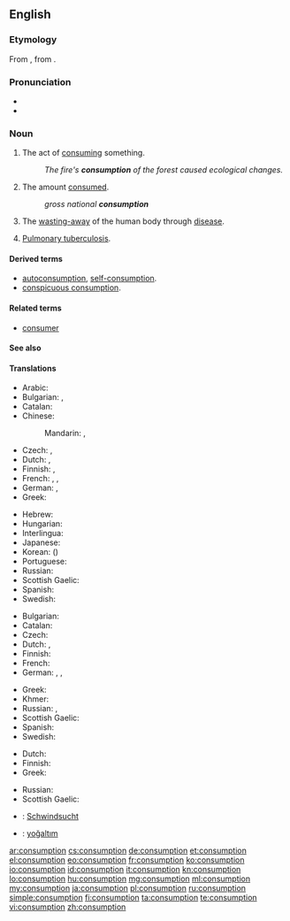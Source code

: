 ==English==

===Etymology===
From {{etyl|fro|en}} {{term|consumpcion|lang=fro}}, from {{etyl|la|en}} {{term|consumptio|lang=la}}.

===Pronunciation===
* {{IPA|/kənˈsʌmp.ʃən/}}
* {{audio|en-us-consumption.ogg|Audio (US)}}

===Noun===
{{en-noun|-}}

# The act of [[consume|consuming]] something.
#: ''The fire's '''consumption''' of the forest caused ecological changes.''
# The amount [[consume|consumed]].
#: ''gross national '''consumption'''''
# {{context|pathology|lang=en}} The [[waste away|wasting-away]] of the human body through [[disease]].
# {{senseid|en|TB}}{{context|pathology|dated|lang=en}} [[pulmonary tuberculosis|Pulmonary tuberculosis]].

====Derived terms====
* [[autoconsumption]], [[self-consumption]].
* [[conspicuous consumption]].

====Related terms====
* [[consumer]]

====See also====
{{Wikipedia}}

====Translations====
{{trans-top|the act of consuming something}}
* Arabic: {{t|ar|استهلاك|m|tr=istihlāk|sc=Arab}}
* Bulgarian: {{t+|bg|консумиране|f}}, {{t+|bg|изразходване|n}}
* Catalan: {{t|ca|consum|m}}
* Chinese:
*: Mandarin: {{t+|cmn|消費|sc=Hani}}, {{t+|cmn|消费|tr=xiāofèi|sc=Hani}}
* Czech: {{t|cs|spotřeba|f}}, {{t|cs|zničení|n}}
* Dutch: {{t+|nl|consumptie|f}}, {{t+|nl|verbruik|n}}
* Finnish: {{t|fi|kuluttaminen}}, {{t+|fi|kulutus}}
* French: {{t+|fr|consommation}}, {{t+|fr|consommer|m}}, {{t+|fr|consumer|m}}
* German: {{t+|de|Konsum|m}}, {{t+|de|Verzehr|m}}
* Greek: {{t+|el|κατανάλωση|f|tr=katanálosi|sc=Grek}}
{{trans-mid}}
* Hebrew: {{t+|he|צריכה|tr=tzrikha|f}} {{qualifier|act of consuming goods}}
* Hungarian: {{t+|hu|fogyasztás}}
* Interlingua: {{t|ia|consumo}}
* Japanese: {{t+|ja|消費|tr=しょうひ, shōhi}}
* Korean: {{t+|ko|소비|tr=sobi|sc=Kore}} ({{t+|ko|消費|sc=Kore}})
* Portuguese: {{t+|pt|consumo|m}}
* Russian: {{t+|ru|потребление|n|tr=potreblénije}}
* Scottish Gaelic: {{t|gd|caitheamh|f}}
* Spanish: {{t+|es|consumo|m}}
* Swedish: {{t+|sv|konsumtion|c}}
{{trans-bottom}}

{{trans-top|the amount consumed}}
* Bulgarian: {{t+|bg|консумация|f}}
* Catalan: {{t|ca|consum|m}}
* Czech: {{t|cs|spotřeba|f}}
* Dutch: {{t+|nl|consumptie|f}}, {{t+|nl|verbruik|n}}
* Finnish: {{t+|fi|kulutus}}
* French: {{t+|fr|consommation|f}}
* German: {{t+|de|Verbrauch|m}}, {{t|de|Verbrauchswert|m}}, {{t+|de|Verzehr|m}}
{{trans-mid}}
* Greek: {{t+|el|κατανάλωση|f|tr=katanálosi|sc=Grek}}
* Khmer: {{t|km|បម្រើបម្រាស់|tr=bom rer bom ras|sc=Khmr}}
* Russian: {{t+|ru|потребление|n|tr=potreblénije}}, {{t+|ru|расход|m|tr=rasxód}}
* Scottish Gaelic: {{t|gd|caitheamh|f}}
* Spanish: {{t+|es|consumo|m}}
* Swedish: {{t+|sv|konsumtion|c}}
{{trans-bottom}}

{{trans-top|wasting-away of the human body through disease}}
* Dutch: {{t|nl|wegteren|n}}
* Finnish: {{t|fi|riutuminen}}
* Greek: {{t+|el|φθίση|f|tr=fthísi|sc=Grek}}
{{trans-mid}}
* Russian: {{t+|ru|истощение|n|tr=istoščénije}}
* Scottish Gaelic: {{t|gd|caitheamh|f}}
{{trans-bottom}}

{{trans-see|pulmonary tuberculosis}}

{{checktrans-top}}
* {{ttbc|de}}: [[Schwindsucht]] {{g|f}}
{{trans-mid}}
* {{ttbc|tr}}: [[yoğaltım]]
{{trans-bottom}}

[[ar:consumption]]
[[cs:consumption]]
[[de:consumption]]
[[et:consumption]]
[[el:consumption]]
[[eo:consumption]]
[[fr:consumption]]
[[ko:consumption]]
[[io:consumption]]
[[id:consumption]]
[[it:consumption]]
[[kn:consumption]]
[[lo:consumption]]
[[hu:consumption]]
[[mg:consumption]]
[[ml:consumption]]
[[my:consumption]]
[[ja:consumption]]
[[pl:consumption]]
[[ru:consumption]]
[[simple:consumption]]
[[fi:consumption]]
[[ta:consumption]]
[[te:consumption]]
[[vi:consumption]]
[[zh:consumption]]